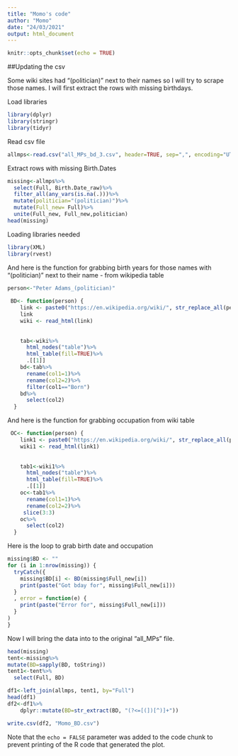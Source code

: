 ```yaml
---
title: "Momo's code"
author: "Momo"
date: "24/03/2021"
output: html_document
---
```


```r
knitr::opts_chunk$set(echo = TRUE)
```

##Updating the csv

Some wiki sites had "(politician)" next to their names so I will try to scrape those names. I will first extract the rows with missing birthdays. 


Load libraries
```r
library(dplyr)
library(stringr)
library(tidyr)
```

Read csv file
```r
allmps<-read.csv("all_MPs_bd_3.csv", header=TRUE, sep=",", encoding="UTF-8-BOM", na.strings = c("","NA"))


```
Extract rows with missing Birth.Dates

```r
missing<-allmps%>%
  select(Full, Birth.Date_raw)%>%
  filter_all(any_vars(is.na(.)))%>%
  mutate(politician="(politician)")%>%
  mutate(Full_new= Full)%>%
  unite(Full_new, Full_new,politician)
head(missing)
```
Loading libraries needed
```r
library(XML)
library(rvest)
```
And here is the function for grabbing birth years for those names with "(politician)" next to their name -  from wikipedia table

```r
person<-"Peter Adams_(politician)"
  
 BD<- function(person) {
    link <- paste0("https://en.wikipedia.org/wiki/", str_replace_all(person, " ", "_"))
    link
    wiki <- read_html(link)
    
    
    tab<-wiki%>%
      html_nodes("table")%>%
      html_table(fill=TRUE)%>%
      .[[1]]
    bd<-tab%>%
      rename(col1=1)%>%
      rename(col2=2)%>%
      filter(col1=="Born")
    bd%>%
      select(col2)
  }

```  

And here is the function for grabbing occupation from wiki table
```r
 OC<- function(person) {
    link1 <- paste0("https://en.wikipedia.org/wiki/", str_replace_all(person, " ", "_"))
    wiki1 <- read_html(link1)
    
    
    tab1<-wiki1%>%
      html_nodes("table")%>%
      html_table(fill=TRUE)%>%
      .[[1]]
    oc<-tab1%>%
      rename(col1=1)%>%
      rename(col2=2)%>%
     slice(3:3)
    oc%>%
      select(col2)
  }
```
Here is the loop to grab birth date and occupation

```r
missing$BD <- ""
for (i in 1:nrow(missing)) {
  tryCatch({
    missing$BD[i] <- BD(missing$Full_new[i])
    print(paste("Got bday for", missing$Full_new[i]))
  }
  , error = function(e) {
    print(paste("Error for", missing$Full_new[i]))
  }
)
}
```

Now I will bring the data into to the original "all_MPs" file.

```r
head(missing)
tent<-missing%>% 
mutate(BD=sapply(BD, toString))
tent1<-tent%>%
  select(Full, BD)

df1<-left_join(allmps, tent1, by="Full")
head(df1)
df2<-df1%>%
    dplyr::mutate(BD=str_extract(BD, "(?<=[(])[^)]+"))

write.csv(df2, "Momo_BD.csv")
```
Note that the `echo = FALSE` parameter was added to the code chunk to prevent printing of the R code that generated the plot.
